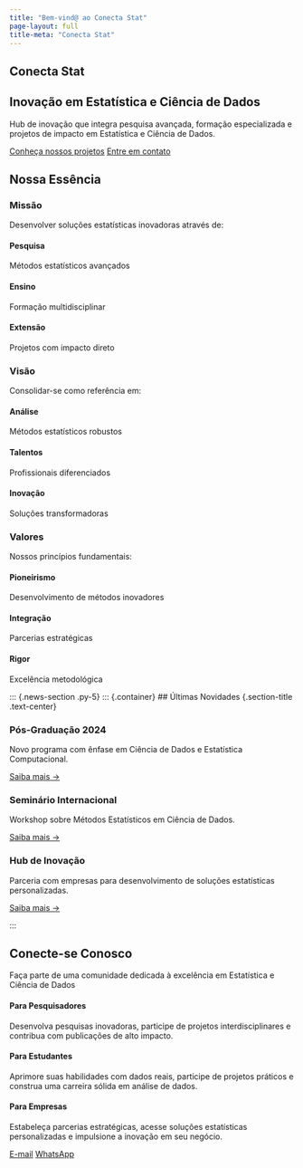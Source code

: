 ```yaml
---
title: "Bem-vind@ ao Conecta Stat"
page-layout: full
title-meta: "Conecta Stat"
---
```


::: {.hero-section}
::: {.hero-content}
# Conecta Stat {.hero-title}
## Inovação em Estatística e Ciência de Dados {.hero-subtitle}

::: {.hero-text .mb-4}
Hub de inovação que integra pesquisa avançada, formação especializada e projetos de impacto em Estatística e Ciência de Dados.
:::

::: {.hero-buttons}
[Conheça nossos projetos](projects.qmd){.btn .btn-primary .btn-lg}
[Entre em contato](contact.qmd){.btn .btn-outline-light .btn-lg}
:::
:::
:::

::: {.about-section .py-4}
::: {.container}
## Nossa Essência {.section-title .text-center}

::: {.mvv-container}
::: {.row .mission-vision-row}
::: {.col-md-6 .mb-4}
::: {.mvv-card .mission-card}
::: {.mvv-header}
### Missão {.mvv-title}
:::

::: {.mvv-content}
Desenvolver soluções estatísticas inovadoras através de:

::: {.items-grid}
::: {.item-card}
#### Pesquisa
Métodos estatísticos avançados
:::

::: {.item-card}
#### Ensino
Formação multidisciplinar
:::

::: {.item-card}
#### Extensão
Projetos com impacto direto
:::
:::
:::
:::
:::

::: {.col-md-6 .mb-4}
::: {.mvv-card .vision-card}
::: {.mvv-header}
### Visão {.mvv-title}
:::

::: {.mvv-content}
Consolidar-se como referência em:

::: {.items-grid}
::: {.item-card}
#### Análise
Métodos estatísticos robustos
:::

::: {.item-card}
#### Talentos
Profissionais diferenciados
:::

::: {.item-card}
#### Inovação
Soluções transformadoras
:::
:::
:::
:::
:::
:::

::: {.row}
::: {.col-12}
::: {.mvv-card .values-card}
::: {.mvv-header}
### Valores {.mvv-title}
:::

::: {.mvv-content}
Nossos princípios fundamentais:

::: {.items-grid}
::: {.item-card}
#### Pioneirismo
Desenvolvimento de métodos inovadores
:::

::: {.item-card}
#### Integração
Parcerias estratégicas
:::

::: {.item-card}
#### Rigor
Excelência metodológica
:::
:::
:::
:::
:::
:::
:::
:::
:::

::: {.news-section .py-5}
::: {.container}
## Últimas Novidades {.section-title .text-center}

::: {.row .mt-4}
::: {.col-md-4}
::: {.news-card}
::: {.news-card-image style="background-image: url('https://picsum.photos/seed/pos-grad/800/600')"}
:::
::: {.news-card-content}
### Pós-Graduação 2024
Novo programa com ênfase em Ciência de Dados e Estatística Computacional.

[Saiba mais →](news/processo-seletivo-2024.qmd){.btn .btn-sm .btn-primary}
:::
:::
:::

::: {.col-md-4}
::: {.news-card}
::: {.news-card-image style="background-image: url('https://picsum.photos/seed/seminario/800/600')"}
:::
::: {.news-card-content}
### Seminário Internacional
Workshop sobre Métodos Estatísticos em Ciência de Dados.

[Saiba mais →](events/seminario-internacional.qmd){.btn .btn-sm .btn-primary}
:::
:::
:::

::: {.col-md-4}
::: {.news-card}
::: {.news-card-image style="background-image: url('https://picsum.photos/seed/hub/800/600')"}
:::
::: {.news-card-content}
### Hub de Inovação
Parceria com empresas para desenvolvimento de soluções estatísticas personalizadas.

[Saiba mais →](news/nova-parceria.qmd){.btn .btn-sm .btn-primary}
:::
:::
:::
:::
:::

::: {.cta-section .py-5}
::: {.container .text-center}
## Conecte-se Conosco {.cta-title}

::: {.cta-text .mb-4}
Faça parte de uma comunidade dedicada à excelência em Estatística e Ciência de Dados
:::

::: {.audience-grid}
::: {.audience-card}
::: {.audience-icon}
<i class="fas fa-microscope"></i>
:::
#### Para Pesquisadores
Desenvolva pesquisas inovadoras, participe de projetos interdisciplinares e contribua com publicações de alto impacto.
:::

::: {.audience-card}
::: {.audience-icon}
<i class="fas fa-graduation-cap"></i>
:::
#### Para Estudantes
Aprimore suas habilidades com dados reais, participe de projetos práticos e construa uma carreira sólida em análise de dados.
:::

::: {.audience-card}
::: {.audience-icon}
<i class="fas fa-handshake"></i>
:::
#### Para Empresas
Estabeleça parcerias estratégicas, acesse soluções estatísticas personalizadas e impulsione a inovação em seu negócio.
:::
:::

::: {.cta-buttons}
[<i class="fas fa-envelope"></i> E-mail](mailto:conecta.stat.ufla@gmail.com){.btn .btn-primary .btn-lg .me-3}
[<i class="fab fa-whatsapp"></i> WhatsApp](https://seu-link-do-grupo){.btn .btn-success .btn-lg}
:::
:::
:::
